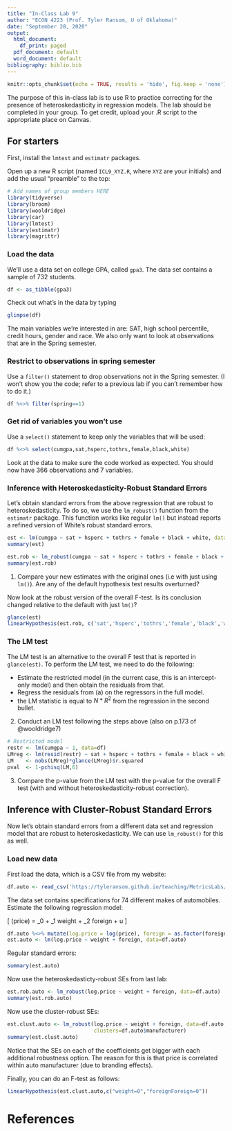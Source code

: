 ---
title: "In-Class Lab 9"
author: "ECON 4223 (Prof. Tyler Ransom, U of Oklahoma)"
date: "September 28, 2020"
output:
  html_document:
    df_print: paged
  pdf_document: default
  word_document: default
bibliography: biblio.bib
---

```{r setup, include=FALSE}
knitr::opts_chunk$set(echo = TRUE, results = 'hide', fig.keep = 'none')
```

The purpose of this in-class lab is to use R to practice correcting for the presence of heteroskedasticity in regression models. The lab should be completed in your group. To get credit, upload your .R script to the appropriate place on Canvas. 

## For starters
First, install the `lmtest` and `estimatr` packages.

Open up a new R script (named `ICL9_XYZ.R`, where `XYZ` are your initials) and add the usual "preamble" to the top:
```{r message=FALSE, warning=FALSE, paged.print=FALSE}
# Add names of group members HERE
library(tidyverse)
library(broom)
library(wooldridge)
library(car)
library(lmtest)
library(estimatr)
library(magrittr)
```

### Load the data
We'll use a data set on college GPA, called `gpa3`. The data set contains a sample of 732 students.
```{r}
df <- as_tibble(gpa3)
```

Check out what's in the data by typing
```{r}
glimpse(df)
```

The main variables we're interested in are: SAT, high school percentile, credit hours, gender and race. We also only want to look at observations that are in the Spring semester.

### Restrict to observations in spring semester
Use a `filter()` statement to drop observations not in the Spring semester. (I won't show you the code; refer to a previous lab if you can't remember how to do it.)
```{r include=FALSE, message=FALSE, warning=FALSE, paged.print=FALSE}
df %<>% filter(spring==1)
```

### Get rid of variables you won't use
Use a `select()` statement to keep only the variables that will be used:
```{r}
df %<>% select(cumgpa,sat,hsperc,tothrs,female,black,white)
```
Look at the data to make sure the code worked as expected. You should now have 366 observations and 7 variables.

### Inference with Heteroskedasticity-Robust Standard Errors
Let's obtain standard errors from the above regression that are robust to heteroskedasticity. To do so, we use the `lm_robust()` function from the `estimatr` package. This function works like regular `lm()` but instead reports a refined version of White's robust standard errors.

```{r include=FALSE, message=FALSE, warning=FALSE, paged.print=FALSE}
est <- lm(cumgpa ~ sat + hsperc + tothrs + female + black + white, data=df)
summary(est)
```
```{r}
est.rob <- lm_robust(cumgpa ~ sat + hsperc + tothrs + female + black + white, data=df)
summary(est.rob)
```

1. Compare your new estimates with the original ones (i.e with just using `lm()`). Are any of the default hypothesis test results overturned?

Now look at the robust version of the overall F-test. Is its conclusion changed relative to the default with just `lm()`?

```{r}
glance(est)
linearHypothesis(est.rob, c('sat','hsperc','tothrs','female','black','white'))
```


### The LM test
The LM test is an alternative to the overall F test that is reported in `glance(est)`. To perform the LM test, we need to do the following:

- Estimate the restricted model (in the current case, this is an intercept-only model) and then obtain the residuals from that. 
- Regress the residuals from (a) on the regressors in the full model. 
- the LM statistic is equal to $N*R^2$ from the regression in the second bullet.

2. Conduct an LM test following the steps above (also on p.173 of @wooldridge7)
```{r}
# Restricted model
restr <- lm(cumgpa ~ 1, data=df)
LMreg <- lm(resid(restr) ~ sat + hsperc + tothrs + female + black + white, data=df)
LM    <- nobs(LMreg)*glance(LMreg)$r.squared
pval  <- 1-pchisq(LM,6)
```

3. Compare the p-value from the LM test with the p-value for the overall F test (with and without heteroskedasticity-robust correction).

## Inference with Cluster-Robust Standard Errors
Now let's obtain standard errors from a different data set and regression model that are robust to heteroskedasticity. We can use `lm_robust()` for this as well.

### Load new data
First load the data, which is a CSV file from my website:
```{r message=FALSE, warning=FALSE, paged.print=FALSE}
df.auto <- read_csv('https://tyleransom.github.io/teaching/MetricsLabs/auto.csv')
```

The data set contains specifications for 74 different makes of automobiles. Estimate the following regression model:

\[
\log(price) = \beta_0 + \beta_1 weight + \beta_2 foreign + u
\]

```{r}
df.auto %<>% mutate(log.price = log(price), foreign = as.factor(foreign))
est.auto <- lm(log.price ~ weight + foreign, data=df.auto)
```

Regular standard errors:
```{r}
summary(est.auto)
```

Now use the heteroskedasticty-robust SEs from last lab:
```{r}
est.rob.auto <- lm_robust(log.price ~ weight + foreign, data=df.auto)
summary(est.rob.auto)
```

Now use the cluster-robust SEs:
```{r}
est.clust.auto <- lm_robust(log.price ~ weight + foreign, data=df.auto, 
                            clusters=df.auto$manufacturer)
summary(est.clust.auto)
```

Notice that the SEs on each of the coefficients get bigger with each additional robustness option. The reason for this is that price is correlated within auto manufacturer (due to branding effects).

Finally, you can do an F-test as follows:
```{r}
linearHypothesis(est.clust.auto,c("weight=0","foreignForeign=0"))
```


# References
